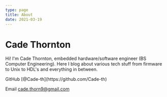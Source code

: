 ```yaml
---
type: page
title: About
date: 2021-03-19
---
```


# Cade Thornton

Hi! I'm Cade Thornton, embedded hardware/software engineer (BS Computer Engineering). Here I blog about various tech stuff from 
firmware to Unix to HDL's and everything in between.


<div>
  GitHub [@Cade-th](https://github.com/Cade-th)
 
  Email cade.thorn9@gmail.com
</div>
